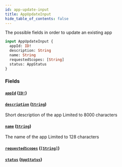 ```yaml
---
id: app-update-input
title: AppUpdateInput
hide_table_of_contents: false
---
```



The possible fields in order to update an existing app

```graphql
input AppUpdateInput {
  appId: ID!
  description: String
  name: String
  requestedScopes: [String]
  status: AppStatus
}
```


### Fields

#### [`appId`](#) ([`ID!`](/adminidentity/api/graphql-admin/reference/scalars/id))




#### [`description`](#) ([`String`](/adminidentity/api/graphql-admin/reference/scalars/string))

Short description of the app
Limited to 8000 characters


#### [`name`](#) ([`String`](/adminidentity/api/graphql-admin/reference/scalars/string))

The name of the app
Limited to 128 characters


#### [`requestedScopes`](#) ([`[String]`](/adminidentity/api/graphql-admin/reference/scalars/string))




#### [`status`](#) ([`AppStatus`](/adminidentity/api/graphql-admin/reference/enums/app-status))






